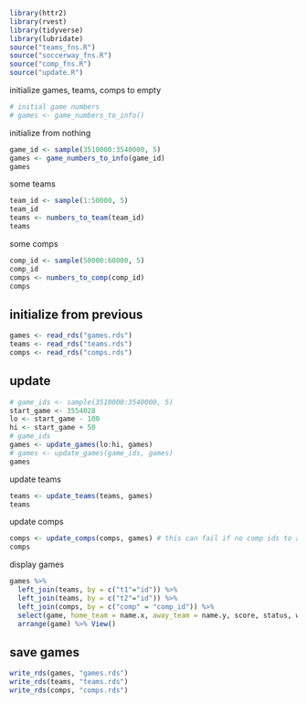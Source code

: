 
```r
library(httr2)
library(rvest)
library(tidyverse)
library(lubridate)
source("teams_fns.R")
source("soccerway_fns.R")
source("comp_fns.R")
source("update.R")
```

initialize games, teams, comps to empty

```r
# initial game numbers
# games <- game_numbers_to_info()
```


initialize from nothing 

```r
game_id <- sample(3510000:3540000, 5)
games <- game_numbers_to_info(game_id)
games
```

some teams

```r
team_id <- sample(1:50000, 5)
team_id
teams <- numbers_to_team(team_id)
teams
```

some comps

```r
comp_id <- sample(50000:60000, 5)
comp_id
comps <- numbers_to_comp(comp_id)
comps
```
## initialize from previous

```r
games <- read_rds("games.rds")
teams <- read_rds("teams.rds")
comps <- read_rds("comps.rds")
```


## update


```r
# game_ids <- sample(3510000:3540000, 5)
start_game <- 3554028
lo <- start_game - 100
hi <- start_game + 50
# game_ids
games <- update_games(lo:hi, games)
# games <- update_games(game_ids, games)
games
```

update teams

```r
teams <- update_teams(teams, games)
teams
```

update comps

```r
comps <- update_comps(comps, games) # this can fail if no comp ids to add (check inside)
comps
```




display games

```r
games %>% 
  left_join(teams, by = c("t1"="id")) %>% 
  left_join(teams, by = c("t2"="id")) %>% 
  left_join(comps, by = c("comp" = "comp_id")) %>% 
  select(game, home_team = name.x, away_team = name.y, score, status, where, comp_name, timestamp) %>% 
  arrange(game) %>% View()
```

## save games

```r
write_rds(games, "games.rds")
write_rds(teams, "teams.rds")
write_rds(comps, "comps.rds")
```

